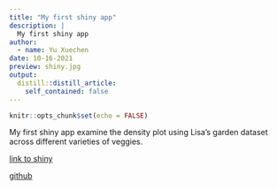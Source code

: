 ```yaml
---
title: "My first shiny app"
description: |
  My first shiny app
author:
  - name: Yu Xuechen
date: 10-16-2021
preview: shiny.jpg
output:
  distill::distill_article:
    self_contained: false
---
```


```r
knitr::opts_chunk$set(echo = FALSE)
```

My first shiny app examine the density plot using Lisa's garden dataset across different varieties of veggies. 


[link to shiny](https://www.shinyapps.io/admin/#/applications/all)

[github](https://github.com/kidakk/intro_to_shiny)


